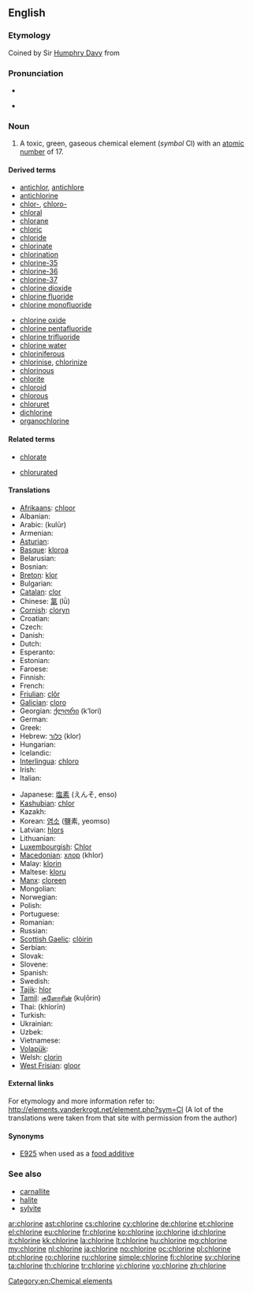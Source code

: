 ==English==
{{elements|Cl|sulfur|S|argon|Ar}}

===Etymology===
Coined by Sir [[w:Humphry Davy|Humphry Davy]] from {{etyl|grc|en}} {{term|χλωρός||pale green|tr=khlōros|lang=grc|sc=polytonic}}

===Pronunciation===
* {{audio|en-us-chlorine.ogg|Audio (US)}}
* {{IPA|/ˈklɔriːn/}}
*: {{rhymes|ɔːrɪn}}

===Noun===
{{en-noun|-}}
{{wikipedia}}

# A toxic, green, gaseous chemical element (''symbol'' Cl) with an [[atomic number]] of 17.

====Derived terms====
{{der-top}}
* [[antichlor]], [[antichlore]]
* [[antichlorine]]
* [[chlor-]], [[chloro-]]
* [[chloral]]
* [[chlorane]]
* [[chloric]]
* [[chloride]]
* [[chlorinate]]
* [[chlorination]]
* [[chlorine-35]]
* [[chlorine-36]]
* [[chlorine-37]]
* [[chlorine dioxide]]
* [[chlorine fluoride]]
* [[chlorine monofluoride]]
{{der-mid}}
* [[chlorine oxide]]
* [[chlorine pentafluoride]]
* [[chlorine trifluoride]]
* [[chlorine water]]
* [[chloriniferous]]
* [[chlorinise]], [[chlorinize]]
* [[chlorinous]]
* [[chlorite]]
* [[chloroid]]
* [[chlorous]]
* [[chloruret]]
* [[dichlorine]]
* [[organochlorine]]
{{der-bottom}}

====Related terms====
{{rel-top}}
* [[chlorate]]
{{rel-mid}}
* [[chlorurated]]
{{rel-bottom}}

====Translations====
{{trans-top|chemical element}}
* [[Afrikaans]]: [[chloor]]
* Albanian: {{t-|sq|hlor|xs=Albanian}}
* Arabic: {{Arab|[[كلور]]}} (kulūr) {{m}}
* Armenian: {{t|hy|քլոր|tr=kʿlor}}
* [[Asturian]]: {{t|ast|cloru|m}}
* [[Basque]]: [[kloroa]]
* Belarusian: {{t-|be|хлор|m|tr=khlor|xs=Belarusian}}
* Bosnian: {{t-|bs|hlor}}
* [[Breton]]: [[klor]] {{m}}
* Bulgarian: {{t-|bg|хлор|m|tr=khlor}}
* [[Catalan]]: [[clor]]
* Chinese: [[氯]] (lǜ)
* [[Cornish]]: [[cloryn]]
* Croatian: {{t+|hr|klor}}
* Czech: {{t+|cs|chlór|m}}
* Danish: {{t-|da|klor}}
* Dutch: {{t+|nl|chloor|m}}
* Esperanto: {{t+|eo|kloro|xs=Esperanto}}
* Estonian: {{t-|et|kloor}}
* Faroese: {{t-|fo|klor|xs=Faroese}}
* Finnish: {{t+|fi|kloori}}
* French: {{t+|fr|chlore|m}}
* [[Friulian]]: [[clôr]]
* [[Galician]]: [[cloro]]
* Georgian: [[ქლორი]] (k‘lori)
* German: {{t+|de|Chlor|n}}
* Greek: {{t|el|χλώριο|n|tr=chlório}}
* Hebrew: [[כלור]] (klor)
* Hungarian: {{t+|hu|klór}}
* Icelandic: {{t+|is|klór}}
* [[Interlingua]]: [[chloro]]
* Irish: {{t+|ga|clóirín|xs=Irish}}
* Italian: {{t+|it|cloro|m}}
{{trans-mid}}
* Japanese: [[塩素]] (えんそ, enso)
* [[Kashubian]]: [[chlor]]
* Kazakh: {{t-|kk|хлор|tr=khlor|sc=Cyrl|xs=Kazakh}}
* Korean: [[염소]] (鹽素, yeomso)
* Latvian: [[hlors]]
* Lithuanian: {{t+|lt|chloras|xs=Lithuanian}}
* [[Luxembourgish]]: [[Chlor]]
* [[Macedonian]]: [[хлор]] (khlor) {{m}}
* Malay: [[klorin]]
* Maltese: [[kloru]]
* [[Manx]]: [[cloreen]]
* Mongolian: {{t-|mn|хлор|tr=khlor|sc=Cyrl|xs=Mongolian}}
* Norwegian: {{t+|no|klor}}
* Polish: {{t+|pl|chlor|m}}
* Portuguese: {{t+|pt|cloro|m}}
* Romanian: {{t+|ro|clor|n}}
* Russian: {{t+|ru|хлор|m|tr=xlor}}
* [[Scottish Gaelic]]: [[clòirin]]
* Serbian: {{t-|sr|хлор|m|tr=hlor|sc=Cyrl}}
* Slovak: {{t-|sk|chlór}}
* Slovene: {{t+|sl|klor}}
* Spanish: {{t+|es|cloro|m}}
* Swedish: {{t+|sv|klor|n}}
* [[Tajik]]: [[hlor]]
* [[Tamil]]: [[குளோரின்]] (kuļōrin)
* Thai: {{Thai|[[คลอรีน]]}} (khlorīn)
* Turkish: {{t+|tr|klor}}
* Ukrainian: {{t-|uk|хлор|m|tr=khlor|xs=Ukrainian}}
* Uzbek: {{t-|uz|хлор|tr=khlor|sc=Cyrl|xs=Uzbek}}
* Vietnamese: {{t-|vi|clo|xs=Vietnamese}}
* [[Volapük]]: {{t|vo|klorin}}
* Welsh: [[clorin]]
* [[West Frisian]]: [[gloor]]
{{trans-bottom}}

====External links====
For etymology and more information refer to:
http://elements.vanderkrogt.net/element.php?sym=Cl
(A lot of the translations were taken from that site with permission from the author)

====Synonyms====
* [[E925]] when used as a [[food additive]]

===See also===
* [[carnallite]]
* [[halite]]
* [[sylvite]]

[[Category:en:Chemical elements]]

[[ar:chlorine]]
[[ast:chlorine]]
[[cs:chlorine]]
[[cy:chlorine]]
[[de:chlorine]]
[[et:chlorine]]
[[el:chlorine]]
[[eu:chlorine]]
[[fr:chlorine]]
[[ko:chlorine]]
[[io:chlorine]]
[[id:chlorine]]
[[it:chlorine]]
[[kk:chlorine]]
[[la:chlorine]]
[[lt:chlorine]]
[[hu:chlorine]]
[[mg:chlorine]]
[[my:chlorine]]
[[nl:chlorine]]
[[ja:chlorine]]
[[no:chlorine]]
[[oc:chlorine]]
[[pl:chlorine]]
[[pt:chlorine]]
[[ro:chlorine]]
[[ru:chlorine]]
[[simple:chlorine]]
[[fi:chlorine]]
[[sv:chlorine]]
[[ta:chlorine]]
[[th:chlorine]]
[[tr:chlorine]]
[[vi:chlorine]]
[[vo:chlorine]]
[[zh:chlorine]]